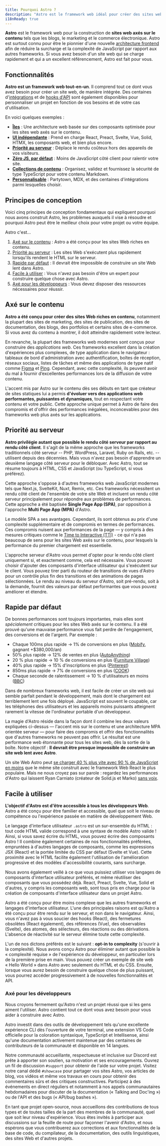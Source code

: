 ```yaml
---
title: Pourquoi Astro ?
description: "Astro est le framework web idéal pour créer des sites web axés sur le contenu, comme des blogs, des sites marketing et des sites e-commerce. Découvrez pourquoi Astro pourrait être un bon choix pour votre prochain site web."
i18nReady: true
---
```


**Astro** est le framework web pour la construction de **sites web axés sur le contenu** tels que les blogs, le marketing et le commerce électronique. Astro est surtout connu pour être le pionnier d'une nouvelle [architecture frontend](/fr/concepts/islands/) afin de réduire la surcharge et la complexité de JavaScript par rapport aux autres frameworks. Si vous avez besoin d'un site web qui se charge rapidement et qui a un excellent référencement, Astro est fait pour vous.

## Fonctionnalités

**Astro est un framework web tout-en-un**. Il comprend tout ce dont vous avez besoin pour créer un site web, de manière intégrée. Des centaines d'[intégrations](https://astro.build/integrations/) et de [hooks d'API](/fr/reference/integrations-reference/) sont également disponibles pour personnaliser un projet en fonction de vos besoins et de votre cas d'utilisation.

En voici quelques exemples :

- **[Îles](/fr/concepts/islands/)** : Une architecture web basée sur des composants optimisée pour les sites web axés sur le contenu.
- **[UI indépendante](/fr/guides/framework-components/)** : Prend en charge React, Preact, Svelte, Vue, Solid, HTMX, les composants web, et bien plus encore.
- **[Priorité au serveur](/fr/guides/on-demand-rendering/)** : Déplace le rendu coûteux hors des appareils de vos visiteurs.
- **[Zéro JS, par défaut](/fr/basics/astro-components/)** : Moins de JavaScript côté client pour ralentir votre site.
- **[Collections de contenu](/fr/guides/content-collections/)** : Organisez, validez et fournissez la sécurité de type TypeScript pour votre contenu Markdown.
- **[Personnalisable](/fr/guides/integrations-guide/)** : Partytown, MDX, et des centaines d'intégrations parmi lesquelles choisir.

## Principes de conception

Voici cinq principes de conception fondamentaux qui expliquent pourquoi nous avons construit Astro, les problèmes auxquels il vise à résoudre et pourquoi Astro peut être le meilleur choix pour votre projet ou votre équipe.

Astro c'est...

1. [Axé sur le contenu](#axé-sur-le-contenu) : Astro a été conçu pour les sites Web riches en contenu.
2. [Priorité au serveur](#priorité-au-serveur) : Les sites Web s'exécutent plus rapidement lorsqu'ils rendent le HTML sur le serveur.
3. [Rapide par défaut](#rapide-par-défaut) : Il devrait être impossible de construire un site Web lent dans Astro.
4. [Facile à utiliser](#facile-à-utiliser) : Vous n'avez pas besoin d'être un expert pour construire quelque chose avec Astro.
5. [Axé pour les développeurs](#axé-pour-les-développeurs) : Vous devez disposer des ressources nécessaires pour réussir.

## Axé sur le contenu

**Astro a été conçu pour créer des sites Web riches en contenu**, notamment la plupart des sites de marketing, des sites de publication, des sites de documentation, des blogs, des portfolios et certains sites de e-commerce. Si vous avez du contenu à montrer, il doit atteindre rapidement votre lecteur.

En revanche, la plupart des frameworks web modernes sont conçus pour construire des *applications web*. Ces frameworks excellent dans la création d'expériences plus complexes, de type application dans le navigateur : tableaux de bord d'administration avec authentification, boîtes de réception, réseaux sociaux, listes de tâches et même des applications de type natif comme [Figma](https://figma.com/) et [Ping](https://ping.gg/). Cependant, avec cette complexité, ils peuvent avoir du mal à fournir d’excellentes performances lors de la diffusion de votre contenu.

L'accent mis par Astro sur le contenu dès ses débuts en tant que créateur de sites statiques lui a permis **d'évoluer vers des applications web performantes, puissantes et dynamiques**, tout en respectant votre contenu et votre public. Cette approche unique permet à Astro de faire des compromis et d'offrir des performances inégalées, inconcevables pour des frameworks web plus axés sur les applications.

## Priorité au serveur

**Astro privilégie autant que possible le rendu côté serveur par rapport au rendu côté client**. Il s'agit de la même approche que les frameworks traditionnels côté serveur -- PHP, WordPress, Laravel, Ruby on Rails, etc. -- utilisent depuis des décennies. Mais vous n'avez pas besoin d'apprendre un deuxième langage côté serveur pour le débloquer. Avec Astro, tout se résume toujours à HTML, CSS et JavaScript (ou TypeScript, si vous préférez).

Cette approche s'oppose à d'autres frameworks web JavaScript modernes tels que Next.js, SvelteKit, Nuxt, Remix, etc. Ces frameworks nécessitent un rendu côté client de l'ensemble de votre site Web et incluent un rendu côté serveur principalement pour répondre aux problèmes de performances. Cette approche a été baptisée **Single Page App (SPA)**, par opposition à l'approche **Multi Page App (MPA)** d'Astro.

Le modèle SPA a ses avantages. Cependant, ils sont obtenus au prix d'une complexité supplémentaire et de compromis en termes de performances. Ces compromis nuisent aux performances de la page — y compris à des mesures critiques comme le [Time to Interactive (TTI)](https://web.dev/interactive/) - ce qui n'a pas beaucoup de sens pour les sites Web axés sur le contenu, pour lesquels la performance du premier chargement est essentielle.

L'approche serveur d'Astro vous permet d'opter pour le rendu côté client uniquement si, et exactement comme, cela est nécessaire. Vous pouvez choisir d'ajouter des composants d'interface utilisateur qui s'exécutent sur le client. Vous pouvez tirer parti du routeur de transitions de vues d'Astro pour un contrôle plus fin des transitions et des animations de pages sélectionnées. Le rendu au niveau du serveur d'Astro, soit pré-rendu, soit à la demande, fournit des valeurs par défaut performantes que vous pouvez améliorer et étendre.

## Rapide par défaut

De bonnes performances sont toujours importantes, mais elles sont *spécialement* critiques pour les sites Web axés sur le contenu. Il a été prouvé qu'une mauvaise performance vous fait perdre de l'engagement, des conversions et de l'argent. Par exemple :

- Chaque 100ms plus rapide → 1% de conversions en plus ([Mobify](https://web.dev/why-speed-matters/), gagnant +$380,000/an)
- 50% plus rapide → 12% de ventes en plus ([AutoAnything](https://www.digitalcommerce360.com/2010/08/19/web-accelerator-revs-conversion-and-sales-autoanything/))
- 20 % plus rapide → 10 % de conversions en plus ([Furniture Village](https://www.thinkwithgoogle.com/intl/en-gb/marketing-strategies/app-and-mobile/furniture-village-and-greenlight-slash-page-load-times-boosting-user-experience/))
- 40% plus rapide → 15% d'inscriptions en plus ([Pinterest](https://medium.com/pinterest-engineering/driving-user-growth-with-performance-improvements-cfc50dafadd7))
- 850ms plus rapide → 7% de conversions en plus ([COOK](https://web.dev/why-speed-matters/))
- Chaque seconde de ralentissement → 10 % d'utilisateurs en moins ([BBC](https://www.creativebloq.com/features/how-the-bbc-builds-websites-that-scale))

Dans de nombreux frameworks web, il est facile de créer un site web qui semble parfait pendant le développement, mais dont le chargement est terriblement lent une fois déployé. JavaScript est souvent le coupable, car les téléphones des utilisateurs et les appareils moins puissants atteignent rarement la vitesse de l'ordinateur portable d'un développeur.

La magie d'Astro réside dans la façon dont il combine les deux valeurs expliquées ci-dessus — l'accent mis sur le contenu et une architecture MPA orientée serveur — pour faire des compromis et offrir des fonctionnalités que d'autres frameworks ne peuvent pas offrir. Le résultat est une performance web étonnante pour tous les sites web, dès la sortie de la boîte. Notre objectif : **Il devrait être presque impossible de construire un site web lent avec Astro**.

Un site Web Astro peut [se charger 40 % plus vite avec 90 % de JavaScript en moins](https://twitter.com/t3dotgg/status/1437195415439360003) que le même site construit avec le framework Web React le plus populaire. Mais ne nous croyez pas sur parole : regardez les performances d'Astro qui laissent Ryan Carniato (créateur de Solid.js et Marko) [sans voix](https://youtu.be/2ZEMb_H-LYE?t=8163).


## Facile à utiliser

**L'objectif d'Astro est d'être accessible à tous les développeurs Web**. Astro a été conçu pour être familier et accessible, quel que soit le niveau de compétence ou l'expérience passée en matière de développement Web.

Le langage d'interface utilisateur `.astro` est un sur-ensemble du HTML : tout code HTML valide correspond à une syntaxe de modèle Astro valide ! Ainsi, si vous savez écrire du HTML, vous pouvez écrire des composants Astro ! Il combine également certaines de nos fonctionnalités préférées, empruntées à d'autres langages de composants, comme les expressions JSX (React) et la portée limitée du CSS par défaut (Svelte et Vue). Cette proximité avec le HTML facilite également l'utilisation de l'amélioration progressive et des modèles d'accessibilité courants, sans surcharge.

Nous avons également veillé à ce que vous puissiez utiliser vos langages de composants d'interface utilisateur préférés, et même réutiliser des composants que vous possédez déjà. React, Preact, Svelte, Vue, Solid et d'autres, y compris les composants web, sont tous pris en charge pour la création de composants d'interface utilisateur dans un projet Astro.

Astro a été conçu pour être moins complexe que les autres frameworks et langages d'interface utilisateur. L'une des principales raisons est qu'Astro a été conçu pour être rendu sur le serveur, et non dans le navigateur. Ainsi, vous n'avez pas à vous soucier des hooks (React), des fermetures obsolètes (React également), des références (Vue), des observables (Svelte), des atomes, des sélecteurs, des réactions ou des dérivations. L'absence de réactivité sur le serveur élimine toute cette complexité.

L'un de nos dictons préférés est le suivant : **opt-in to complexity** (s'ouvrir à la complexité). Nous avons conçu Astro pour éliminer autant que possible la « complexité requise » de l'expérience du développeur, en particulier lors de la première prise en main. Vous pouvez créer un exemple de site web « Hello World » dans Astro avec seulement du HTML et du CSS. Ensuite, lorsque vous aurez besoin de construire quelque chose de plus puissant, vous pourrez accéder progressivement à de nouvelles fonctionnalités et API.

### Axé pour les développeurs

Nous croyons fermement qu'Astro n'est un projet réussi que si les gens aiment l'utiliser. Astro contient tout ce dont vous avez besoin pour vous aider à construire avec Astro.

Astro investit dans des outils de développement tels qu'une excellente expérience CLI dès l'ouverture de votre terminal, une extension VS Code officielle pour la coloration syntaxique, TypeScript et Intellisense, ainsi qu'une documentation activement maintenue par des centaines de contributeurs de la communauté et disponible en 14 langues.

Notre communauté accueillante, respectueuse et inclusive sur Discord est prête à apporter son soutien, sa motivation et ses encouragements. Ouvrez un fil de discussion `#support` pour obtenir de l'aide sur votre projet. Visitez notre canal dédié `#showcase` pour partager vos sites Astro, vos articles de blog, vos vidéos et même vos travaux en cours pour obtenir des commentaires sûrs et des critiques constructives. Participez à des événements en direct réguliers et notamment à nos appels communautaires hebdomadaires pour discuter de la documentation (« Talking and Doc'ing ») ou de l'API et des bugs (« API/bug bashes »).

En tant que projet open-source, nous accueillons des contributions de tous types et de toutes tailles de la part des membres de la communauté, quel que soit leur niveau d'expérience. Vous êtes invités à participer aux discussions sur la feuille de route pour façonner l'avenir d'Astro, et nous espérons que vous contribuerez aux corrections et aux fonctionnalités de la base de code, du compilateur, de la documentation, des outils linguistiques, des sites Web et d'autres projets.
